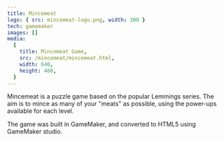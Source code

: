 ```yaml
---
title: Mincemeat
logo: { src: mincemeat-logo.png, width: 300 }
tech: gamemaker
images: []
media:
  {
    title: Mincemeat Game,
    src: /mincemeat/mincemeat.html,
    width: 640,
    height: 480,
  }
---
```


Mincemeat is a puzzle game based on the popular Lemmings series. The aim is to mince as many of your "meats" as possible, using the power-ups available for each level.

The game was built in GameMaker, and converted to HTML5 using GameMaker studio.
